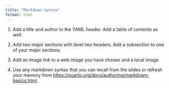 ```yaml
---
title: "Markdown syntax"
format: html
---
```


1.  Add a title and author to the YAML header.
    Add a table of contents as well.

2.  Add two major sections with level two headers.
    Add a subsection to one of your major sections.

3.  Add an image link to a web image you have chosen and a local image.

4.  Use any markdown syntax that you can recall from the slides or refresh your memory from <https://quarto.org/docs/authoring/markdown-basics.html>.
